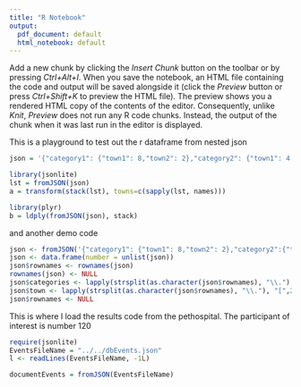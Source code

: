 ```yaml
---
title: "R Notebook"
output:
  pdf_document: default
  html_notebook: default
---
```


Add a new chunk by clicking the *Insert Chunk* button on the toolbar or by pressing *Ctrl+Alt+I*.
When you save the notebook, an HTML file containing the code and output will be saved alongside it (click the *Preview* button or press *Ctrl+Shift+K* to preview the HTML file).
The preview shows you a rendered HTML copy of the contents of the editor. Consequently, unlike *Knit*, *Preview* does not run any R code chunks. Instead, the output of the chunk when it was last run in the editor is displayed.


This is a playground to test out the r dataframe from nested json

```r
json = '{"category1": {"town1": 8,"town2": 2},"category2": {"town1": 4,"town2": 3}}'

library(jsonlite)
lst = fromJSON(json)
a = transform(stack(lst), towns=c(sapply(lst, names)))

library(plyr)
b = ldply(fromJSON(json), stack)


```

and another demo code
```r
json <- fromJSON('{"category1": {"town1": 8,"town2": 2},"category2":{"town1": 4,"town2": 3}}') 
json <- data.frame(number = unlist(json))
json$rownames <- rownames(json) 
rownames(json) <- NULL
json$categories <- lapply(strsplit(as.character(json$rownames), "\\."), "[", 1)
json$town <- lapply(strsplit(as.character(json$rownames), "\\."), "[",2) 
json$rownames <- NULL
```


This is where I load the results code from the pethospital. The participant of interest is number 120
```r
require(jsonlite)
EventsFileName = "../../dbEvents.json"
l <- readLines(EventsFileName, -1L)

documentEvents = fromJSON(EventsFileName)
```
